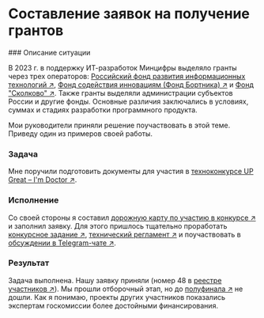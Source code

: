 
# Составление заявок на получение грантов

<Steps>
### Описание ситуации

В 2023 г. в поддержку ИТ-разработок Минцифры выделяло гранты через трех операторов: [Российский фонд развития информационных технологий ↗](https://rfrit.ru/), [Фонд содействия инновациям (Фонд Бортника) ↗](https://fasie.ru) и [Фонд "Сколково" ↗](https://sk.ru). Также гранты выделяли администрации субъектов России и другие фонды. Основные различия заключались в условиях, суммах и стадиях разработки программного продукта. 

Мои руководители приняли решение поучаствовать в этой теме. Приведу один из примеров своей работы.

### Задача

Мне поручили подготовить документы для участия в [техноконкурсе UP Great – I'm Doctor ↗](https://ai4med.upgreat.one).

### Исполнение

Со своей стороны я составил [дорожную карту по участию в конкурсе ↗](https://drive.google.com/file/d/19Qm8yT4XJtvUAgtOnHR0I-6SL2HrD2Wd/view?usp=share_link) и заполнил заявку. Для этого пришлось тщательно проработать [конкурсное задание ↗](https://ai4med.upgreat.one/upload/document/ai4med_competition_task_06_2022.pdf), [технический регламент ↗](https://ai4med.upgreat.one/upload/iblock/13f/al0t125hx2umj1yt3wy9un47p20n7wj0/AIM%20DOCTOR_ТР_16.05.24.pdf) и поучаствовать в [обсуждении в Telegram-чате ↗](https://t.me/+aOYL9Egv9BgzOWM6).

### Результат

Задача выполнена. Нашу заявку приняли (номер 48 в [реестре участников ↗](https://ai4med.upgreat.one/participants/#procedure)). Мы прошли отборочный этап, но до [полуфинала ↗](https://ai4med.upgreat.one/participants/#leaderboard) не дошли. Как я понимаю, проекты других участников показались экспертам госкомиссии более достойными финансирования.

</Steps>